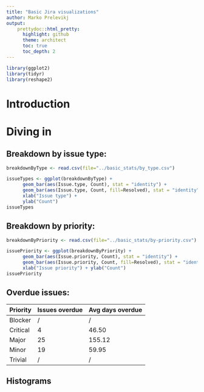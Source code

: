 ```yaml
---
title: "Basic Jira visualizations"
author: Marko Prelevikj
output:
    prettydoc::html_pretty:
      highlight: github
      theme: architect
      toc: true
      toc_depth: 2
---
```


```r
library(ggplot2)
library(tidyr)
library(reshape2)
```

# Introduction

# Diving in

## Breakdown by issue type:

```r
breakdownByType <- read.csv(file="../basic_stats/by_type.csv")

issueTypes <- ggplot(breakdownByType) +
      geom_bar(aes(Issue.type, Count), stat = "identity") +
      geom_bar(aes(Issue.type, Count, fill=Resolved), stat = "identity", position = "dodge") +
      xlab("Issue type") +
      ylab("Count")
issueTypes
```

## Breakdown by priority:

```r

breakdownByPriority <- read.csv(file="../basic_stats/by-priority.csv")

issuePriority <- ggplot(breakdownByPriority) +
      geom_bar(aes(Issue.priority, Count), stat = "identity") +
      geom_bar(aes(Issue.priority, Count, fill=Resolved), stat = "identity", position = "dodge") +
      xlab("Issue priority") + ylab("Count")
issuePriority
```

## Overdue issues:

|Priority|Issues overdue|Avg days overdue|
|---|---|---|
|Blocker|/|/|
|Critical|4|46.50|
|Major|25|155.12|
|Minor|19|59.95|
|Trivial|/|/|

## Histograms
